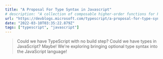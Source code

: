 ```yaml
---
title: "A Proposal For Type Syntax in Javascript"
# description: "A collection of composable higher-order functions for React."
url: "https://devblogs.microsoft.com/typescript/a-proposal-for-type-syntax-in-javascript/"
date: "2022-03-10T03:35:22.879Z"
tags: ["typescript", "javascript"]
---
```


> Could we have TypeScript with no build step? Could we have types in JavaScript? Maybe!
> We're exploring bringing optional type syntax into the JavaScript language!
